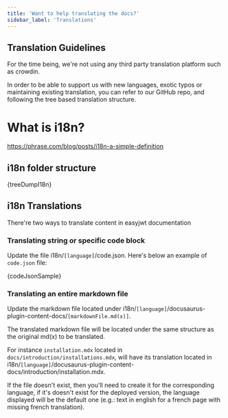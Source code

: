 ```yaml
---
title: 'Want to help translating the docs?'
sidebar_label: 'Translations'
---
```




## Translation Guidelines

For the time being, we're not using any third party translation platform such as crowdin.

In order to be able to support us with new languages, exotic typos or maintaining existing translation, you can refer to our GitHub repo, and following the tree based translation structure.

# What is i18n?

https://phrase.com/blog/posts/i18n-a-simple-definition


## i18n folder structure


<CodeBlock className="language-bash">{treeDumpI18n}</CodeBlock>



## i18n Translations

There're two ways to translate content in easyjwt documentation

### Translating string or specific code block

Update the file i18n/`[language]`/code.json. Here's below an example of `code.json` file:

<CodeBlock className="language-json">
{codeJsonSample}
</CodeBlock>

### Translating an entire markdown file

Update the markdown file located under i18n/`[language]`/docusaurus-plugin-content-docs/`[markdownFile.md(x)]`.

The translated markdown file will be located under the same structure as the original md(x) to be translated.

For instance `installation.mdx` located in `docs/introduction/installations.mdx`, will have its translation located in i18n/`[language]`/docusaurus-plugin-content-docs/introduction/installation.mdx.

If the file doesn't exist, then you'll need to create it for the corresponding language, if it's doesn't exist for the deployed version, the language displayed will be the default one (e.g.: text in english for a french page with missing french translation).



